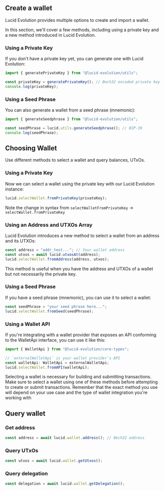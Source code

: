 
## Create a wallet

Lucid Evolution provides multiple options to create and import a wallet.

In this section, we'll cover a few methods, including using a private key and a new method introduced in Lucid Evolution.

### Using a Private Key

If you don't have a private key yet, you can generate one with Lucid Evolution:

```typescript
import { generatePrivateKey } from "@lucid-evolution/utils";

const privateKey = generatePrivateKey(); // Bech32 encoded private key
console.log(privateKey);
```

### Using a Seed Phrase

You can also generate a wallet from a seed phrase (mnemonic):

```typescript
import { generateSeedphrase } from "@lucid-evolution/utils";

const seedPhrase = lucid.utils.generateSeedphrase(); // BIP-39 
console.log(seedPhrase);
```

## Choosing Wallet

Use different methods to select a wallet and query balances, UTxOs.

### Using a Private Key

Now we can select a wallet using the private key with our Lucid Evolution instance:

```typescript
lucid.selectWallet.fromPrivateKey(privateKey);
```

Note the change in syntax from `selectWalletFromPrivateKey` -> `selectWallet.fromPrivateKey`

### Using an Address and UTXOs Array

Lucid Evolution introduces a new method to select a wallet from an address and its UTXOs:

```typescript
const address = "addr_test..."; // Your wallet address
const utxos = await lucid.utxosAt(address);
lucid.selectWallet.fromAddress(address, utxos);
```
This method is useful when you have the address and UTXOs of a wallet but not necessarily the private key.

### Using a Seed Phrase

If you have a seed phrase (mnemonic), you can use it to select a wallet:

```typescript
const seedPhrase = "your seed phrase here...";
lucid.selectWallet.fromSeed(seedPhrase);
```

### Using a Wallet API

If you're integrating with a wallet provider that exposes an API conforming to the WalletApi interface, you can use it like this:

```typescript
import { WalletApi } from "@lucid-evolution/core-types";

// `externalWalletApi` is your wallet provider's API
const walletApi: WalletApi = externalWalletApi;
lucid.selectWallet.fromAPI(walletApi);
```

<Callout>
Selecting a wallet is necessary for building and submitting transactions. Make sure to select a wallet using one of these methods before attempting to create or submit transactions.
Remember that the exact method you use will depend on your use case and the type of wallet integration you're working with
</Callout>

## Query wallet

### Get address

```typescript
const address = await lucid.wallet.address(); // Bech32 address
```

### Query UTxOs

```typescript
const utxos = await lucid.wallet.getUtxos();
```

### Query delegation

```typescript
const delegation = await lucid.wallet.getDelegation();
```
